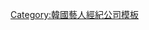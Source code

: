 {{Navbox
|name   = LUA Entertainment
|title  = LUA Entertainment
|above  = 
| titlestyle = background-color:#98e8da;
| groupstyle = background-color:#d7f4ef;
| abovestyle = background-color:#d7f4ef;
| belowstyle = background-color:#d7f4ef;
|listclass = hlist
|group1 = 代表
|list1  =
*鄭哲宇
|group2 = 旗下藝人
|list2  =
*[[李莞]]
}}
<noinclude>
[[Category:韓國藝人經紀公司模板]]
</noinclude>